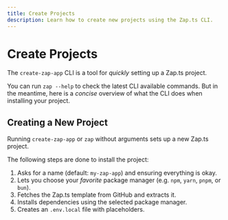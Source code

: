 ```yaml
---
title: Create Projects
description: Learn how to create new projects using the Zap.ts CLI.
---
```


# Create Projects

The `create-zap-app` CLI is a tool for _quickly_ setting up a Zap.ts project.

You can run `zap --help` to check the latest CLI available commands. But in the meantime, here is a _concise_ overview of what the CLI does when installing your project.

## Creating a New Project

Running `create-zap-app` or `zap` without arguments sets up a new Zap.ts project.

The following steps are done to install the project:

1. Asks for a name (default: `my-zap-app`) and ensuring everything is okay.
2. Lets you choose your _favorite_ package manager (e.g. `npm`, `yarn`, `pnpm`, or `bun`).
3. Fetches the Zap.ts template from GitHub and extracts it.
4. Installs dependencies using the selected package manager.
5. Creates an `.env.local` file with placeholders.

